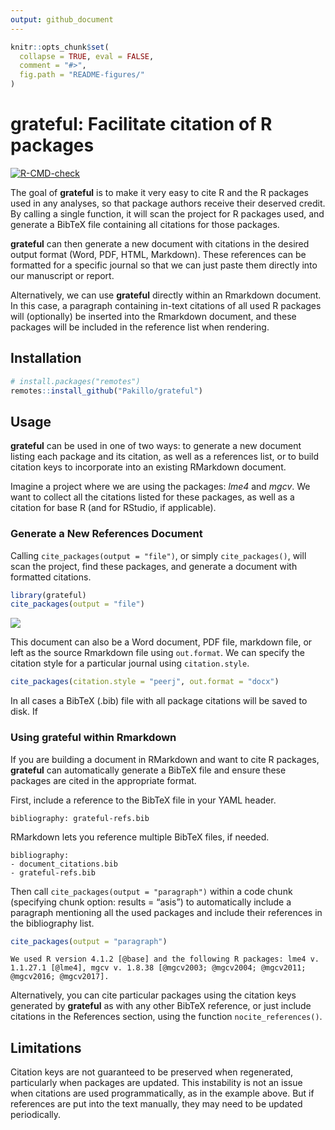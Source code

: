 ```yaml
---
output: github_document
---
```


<!-- README.md is generated from README.Rmd. Please edit that file -->

```r
knitr::opts_chunk$set(
  collapse = TRUE, eval = FALSE, 
  comment = "#>",
  fig.path = "README-figures/"
)
```

# grateful: Facilitate citation of R packages

<!-- badges: start -->
[![R-CMD-check](https://github.com/Pakillo/grateful/workflows/R-CMD-check/badge.svg)](https://github.com/Pakillo/grateful/actions)
<!-- badges: end -->

The goal of **grateful** is to make it very easy to cite R and the R packages used in any analyses, so that package authors receive their deserved credit. By calling a single function, it will scan the project for R packages used, and generate a BibTeX file containing all citations for those packages. 

**grateful** can then generate a new document with citations in the desired output format (Word, PDF, HTML, Markdown). These references can be formatted for a specific journal so that we can just paste them directly into our manuscript or report. 

Alternatively, we can use **grateful** directly within an Rmarkdown document. In this case, a paragraph containing in-text citations of all used R packages will (optionally) be inserted into the Rmarkdown document, and these packages will be included in the reference list when rendering. 

## Installation

```r
# install.packages("remotes")
remotes::install_github("Pakillo/grateful")
```

## Usage

**grateful** can be used in one of two ways: to generate a new document listing each package and its citation, as well as a references list, or to build citation keys to incorporate into an existing RMarkdown document. 

Imagine a project where we are using the packages: *lme4* and *mgcv*. We want to collect all the citations listed for these packages, as well as a citation for base R (and for RStudio, if applicable). 

### Generate a New References Document

Calling `cite_packages(output = "file")`, or simply `cite_packages()`, will scan the project, find these packages, and generate a document with formatted citations.

```r
library(grateful)
cite_packages(output = "file")
```

![](example-output.png)

This document can also be a Word document, PDF file, markdown file, or left as the source Rmarkdown file using `out.format`. We can specify the citation style for a particular journal using `citation.style`.

```r
cite_packages(citation.style = "peerj", out.format = "docx")
```


In all cases a BibTeX (.bib) file with all package citations will be saved to disk. If 


### Using grateful within Rmarkdown

If you are building a document in RMarkdown and want to cite R packages, **grateful** can automatically generate a BibTeX file and ensure these packages are cited in the appropriate format. 

First, include a reference to the BibTeX file in your YAML header. 

```
bibliography: grateful-refs.bib
```

RMarkdown lets you reference multiple BibTeX files, if needed.

```
bibliography: 
- document_citations.bib
- grateful-refs.bib
```

Then call `cite_packages(output = "paragraph")` within a code chunk (specifying chunk option: results = "asis") to automatically include a paragraph mentioning all the used packages and include their references in the bibliography list. 

```r
cite_packages(output = "paragraph")
```

`We used R version 4.1.2 [@base] and the following R packages: lme4 v. 1.1.27.1 [@lme4], mgcv v. 1.8.38 [@mgcv2003; @mgcv2004; @mgcv2011; @mgcv2016; @mgcv2017].`

Alternatively, you can cite particular packages using the citation keys generated by **grateful** as with any other BibTeX reference, or just include citations in the References section, using the function `nocite_references()`. 


## Limitations

Citation keys are not guaranteed to be preserved when regenerated, particularly when packages are updated. This instability is not an issue when citations are used programmatically, as in the example above. But if references are put into the text manually, they may need to be updated periodically.
